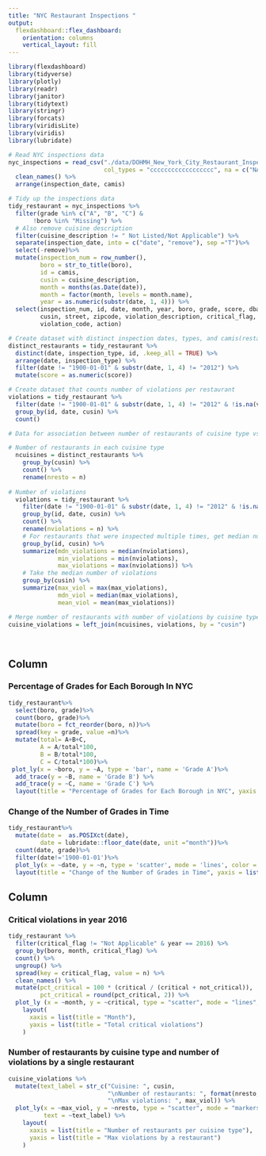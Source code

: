 ```yaml
---
title: "NYC Restaurant Inspections "
output: 
  flexdashboard::flex_dashboard:
    orientation: columns
    vertical_layout: fill
---
```


```r
library(flexdashboard)
library(tidyverse)
library(plotly)
library(readr)
library(janitor)
library(tidytext)
library(stringr)
library(forcats)
library(viridisLite)
library(viridis)
library(lubridate)
```

```r

# Read NYC inspections data
nyc_inspections = read_csv("./data/DOHMH_New_York_City_Restaurant_Inspection_Results.csv.gz",
                           col_types = "cccccccccccccccccc", na = c("NA", "N/A")) %>%
  clean_names() %>%
  arrange(inspection_date, camis)

# Tidy up the inspections data
tidy_restaurant = nyc_inspections %>%  
  filter(grade %in% c("A", "B", "C") & 
       !boro %in% "Missing") %>% 
  # Also remove cuisine description
  filter(cuisine_description != " Not Listed/Not Applicable") %>%
  separate(inspection_date, into = c("date", "remove"), sep ="T")%>%
  select(-remove)%>%
  mutate(inspection_num = row_number(),
         boro = str_to_title(boro),
         id = camis,
         cusin = cuisine_description,
         month = months(as.Date(date)),
         month = factor(month, levels = month.name),
         year = as.numeric(substr(date, 1, 4))) %>% 
  select(inspection_num, id, date, month, year, boro, grade, score, dba, 
         cusin, street, zipcode, violation_description, critical_flag, inspection_type,
         violation_code, action)

# Create dataset with distinct inspection dates, types, and camis(restaurant_ID)
distinct_restaurants = tidy_restaurant %>%
  distinct(date, inspection_type, id, .keep_all = TRUE) %>%
  arrange(date, inspection_type) %>%
  filter(date != "1900-01-01" & substr(date, 1, 4) != "2012") %>%
  mutate(score = as.numeric(score))

# Create dataset that counts number of violations per restaurant 
violations = tidy_restaurant %>%
  filter(date != "1900-01-01" & substr(date, 1, 4) != "2012" & !is.na(violation_code)) %>%
  group_by(id, date, cusin) %>%
  count()

# Data for association between number of restaurants of cuisine type vs. proportion of critical flags

# Number of restaurants in each cuisine type
  ncuisines = distinct_restaurants %>%
    group_by(cusin) %>%
    count() %>%
    rename(nresto = n)
  
# Number of violations 
  violations = tidy_restaurant %>%
    filter(date != "1900-01-01" & substr(date, 1, 4) != "2012" & !is.na(violation_code)) %>%
    group_by(id, date, cusin) %>%
    count() %>%
    rename(nviolations = n) %>%
    # For restaurants that were inspected multiple times, get median number of violations
    group_by(id, cusin) %>%
    summarize(mdn_violations = median(nviolations),
              min_violations = min(nviolations),
              max_violations = max(nviolations)) %>%
    # Take the median number of violations 
    group_by(cusin) %>%
    summarize(max_viol = max(max_violations),
              mdn_viol = median(max_violations),
              mean_viol = mean(max_violations))

# Merge number of restaurants with number of violations by cuisine type
cuisine_violations = left_join(ncuisines, violations, by = "cusin")
  
    


```


Column {data-width=350}
-----------------------------------------------------------------------

### Percentage of Grades for Each Borough In NYC

```r
tidy_restaurant%>%
  select(boro, grade)%>%
  count(boro, grade)%>%
  mutate(boro = fct_reorder(boro, n))%>%
  spread(key = grade, value =n)%>%
  mutate(total= A+B+C,
         A = A/total*100,
         B = B/total*100,
         C = C/total*100)%>%
 plot_ly(x = ~boro, y = ~A, type = 'bar', name = 'Grade A')%>% 
  add_trace(y = ~B, name = 'Grade B') %>% 
  add_trace(y = ~C, name = 'Grade C') %>% 
  layout(title = "Percentage of Grades for Each Borough in NYC", yaxis = list(title = 'Percentage (%)'), barmode = "stack")
```

### Change of the Number of Grades in Time

```r
tidy_restaurant%>%
  mutate(date =  as.POSIXct(date),
         date = lubridate::floor_date(date, unit ="month"))%>%
  count(date, grade)%>%
  filter(date!='1900-01-01')%>%  
  plot_ly(x = ~date, y = ~n, type = 'scatter', mode = 'lines', color = ~grade)%>%
  layout(title = "Change of the Number of Grades in Time", yaxis = list(title = "Freq of Grades"), xaxis = list(title = "Time")) 
```

Column {data-width=350}
-----------------------------------------------------------------------

### Critical violations in year 2016

```r
tidy_restaurant %>%
  filter(critical_flag != "Not Applicable" & year == 2016) %>%
  group_by(boro, month, critical_flag) %>%
  count() %>% 
  ungroup() %>%
  spread(key = critical_flag, value = n) %>%
  clean_names() %>% 
  mutate(pct_critical = 100 * (critical / (critical + not_critical)),
         pct_critical = round(pct_critical, 2)) %>%
  plot_ly (x = ~month, y = ~critical, type = "scatter", mode = "lines", color = ~boro) %>%
    layout(
      xaxis = list(title = "Month"),
      yaxis = list(title = "Total critical violations")
    )


```

### Number of restaurants by cuisine type and number of violations by a single restaurant

```r

cuisine_violations %>%
  mutate(text_label = str_c("Cuisine: ", cusin, 
                            "\nNumber of restaurants: ", format(nresto, nsmall=1, big.mark = ","),
                            "\nMax violations: ", max_viol)) %>%
  plot_ly(x = ~max_viol, y = ~nresto, type = "scatter", mode = "markers",
          text = ~text_label) %>%
    layout(
      xaxis = list(title = "Number of restaurants per cuisine type"),
      yaxis = list(title = "Max violations by a restaurant")
    )


```
